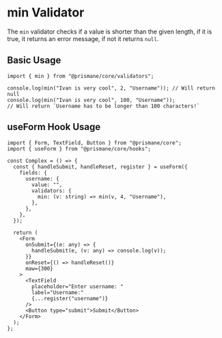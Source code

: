 # min Validator

The `min` validator checks if a value is shorter than the given length, if it is true, it returns an error message, if not it returns `null`.

## Basic Usage

```tsx
import { min } from "@prismane/core/validators";

console.log(min("Ivan is very cool", 2, "Username")); // Will return null
console.log(min("Ivan is very cool", 100, "Username"));
// Will return `Username has to be longer than 100 characters!`
```

## useForm Hook Usage

```tsx
import { Form, TextField, Button } from "@prismane/core";
import { useForm } from "@prismane/core/hooks";

const Complex = () => {
  const { handleSubmit, handleReset, register } = useForm({
    fields: {
      username: {
        value: "",
        validators: {
          min: (v: string) => min(v, 4, "Username"),
        },
      },
    },
  });

  return (
    <Form
      onSubmit={(e: any) => {
        handleSubmit(e, (v: any) => console.log(v));
      }}
      onReset={() => handleReset()}
      maw={300}
    >
      <TextField
        placeholder="Enter username: "
        label="Username:"
        {...register("username")}
      />
      <Button type="submit">Submit</Button>
    </Form>
  );
};
```

